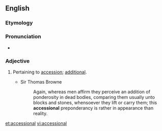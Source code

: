==English==

===Etymology===
{{suffix|accession|al|lang=en}}

===Pronunciation===
* {{a|US}} {{IPA|/æk.ˈsɛʃ.nəl/|/æk.ˈsɛʃ.ən.əl/|/æk.ˈsɛʃ.ən.l/|lang=en}}

===Adjective===
{{head|en|adjective}}

# {{label|en|rare}} Pertaining to [[accession]]; [[additional]].
#* Sir Thomas Browne
#*: Again, whereas men affirm they perceive an addition of ponderosity in dead bodies, comparing them usually unto blocks and stones, whensoever they lift or carry them; this '''accessional''' preponderancy is rather in appearance than reality.

[[et:accessional]]
[[vi:accessional]]